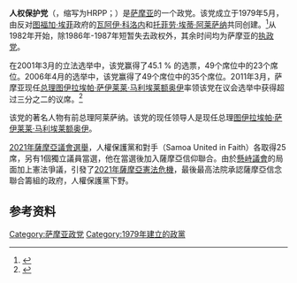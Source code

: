 {{Update|time=2021-07-14T07:30:48+00:00}}
{{Infobox Political Party
|country = 薩摩亞
|name = 人权保护党
|native_name = Human Rights Protection Party<br>Vaega Faaupufai e Puipuia Aia Tatau a Tagata
|party_logo = 
|leader = [[图伊拉埃帕·萨伊莱莱·马利埃莱额奥伊|图伊拉埃帕·萨伊莱莱·马利埃莱额奥伊]]
|foundation = 1979年5月
|position = [[中間偏右|中間偏右]]
|意识形态=[[保守主义|保守主义]]<br>[[基督教民主主义|基督教民主主义]]
|international = 
|split =
|colours = 藍色
|headquarters = 
|colorcode   = 	{{Party meta/color/Human Rights Protection Party}}
|seats1_title = [[萨摩亚立法大会|立法大会]]
|seats1 = {{Composition bar|25|51|{{Party meta/color/Human Rights Protection Party}}}} 
|flag = 
|website = 
}}

'''人权保护党'''（{{lang-en|The Human Rights Protection Party}}，缩写为HRPP；{{lang-sm|Vaega Faaupufai e Puipuia Aia Tatau a Tagata}}）是[[萨摩亚|萨摩亚]]的一个政党。该党成立于1979年5月，由反对[[图福加·埃菲|图福加·埃菲]]政府的[[瓦阿伊·科洛内|瓦阿伊·科洛内]]和[[托菲劳·埃蒂·阿莱萨纳|托菲劳·埃蒂·阿莱萨纳]]共同创建。<ref>{{cite book |author=Asofou So'o |editor=Roland Rich, Luke Hambly and Michael G. Morgan |title=Political Parties in the Pacific Islands |chapter=The establishment and operation of Samoa's political party system |year=2005 |publisher=Pandanus Books |location=Canberra |pages=189}}</ref>从1982年开始，除1986年-1987年短暂失去政权外，其余时间均为萨摩亚的[[执政党|执政党]]。

在2001年3月的立法选举中，该党赢得了45.1 % 的选票，49个席位中的23个席位。2006年4月的选举中，该党赢得了49个席位中的35个席位。2011年3月，萨摩亚现任[[萨摩亚总理|总理]][[图伊拉埃帕·萨伊莱莱·马利埃莱额奥伊|图伊拉埃帕·萨伊莱莱·马利埃莱额奥伊]]率领该党在议会选举中获得超过三分之二的议席。<ref>{{cite web|title=Ruling Human Rights Protection Party back with a two thirds majority|url=http://www.talamua.com/index.php?option=com_content&view=article&id=1013:election-results-summary&catid=35:headline-category&Itemid=960|date=2011年3月5日|accessdate=2011年3月7日|author=Lance Polu|publisher=talamua.com|archive-date=2012年4月18日|archive-url=https://web.archive.org/web/20120418222004/http://www.talamua.com/index.php?option=com_content&view=article&id=1013:election-results-summary&catid=35:headline-category&Itemid=960|dead-url=no}}</ref>

该党的著名人物有前总理阿莱萨纳。该党的现任领导人是现任总理[[图伊拉埃帕·萨伊莱莱·马利埃莱额奥伊|图伊拉埃帕·萨伊莱莱·马利埃莱额奥伊]]。

[[2021年薩摩亞議會選舉|2021年薩摩亞議會選舉]]，人權保護黨和對手{{link-en|薩摩亞信仰聯合|Faʻatuatua i le Atua Samoa ua Tasi}}（Samoa United in Faith）各取得25席，另有1個獨立議員當選，他在當選後加入薩摩亞信仰聯合。由於[[懸峙議會|懸峙議會]]的局面加上憲法爭議，引發了[[2021年薩摩亞憲法危機|2021年薩摩亞憲法危機]]，最後最高法院承認薩摩亞信念聯合籌組的政府，人權保護黨下野。

==参考资料==
{{reflist}}
{{萨摩亚政党}}

[[Category:萨摩亚政党|Category:萨摩亚政党]]
[[Category:1979年建立的政黨|Category:1979年建立的政黨]]